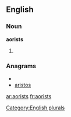 ==English==

===Noun===
'''aorists'''

# {{plural of|[[aorist]]}}

===Anagrams===
* {{alphagram|aiorsst}}
* [[aristos#English|aristos]]


[[Category:English plurals]]

[[ar:aorists]]
[[fr:aorists]]